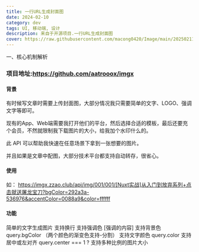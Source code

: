 ```yaml
---
title: 一行URL生成封面图
date: 2024-02-10
category: dev
tags: UI, 移动端, 设计
description: 来自于开源项目.一行URL生成封面图
cover: https://raw.githubusercontent.com/macong0420/Image/main/202502112005805.png
---
```


一、核心机制解析

### 项目地址:https://github.com/aatrooox/imgx

#### 背景
有时候写文章时需要上传封面图，大部分情况我只需要简单的文字、LOGO、强调文字等即可。

现有的App、Web端需要我打开他们的平台，然后选择合适的模板，最后还要充个会员，不然就限制我下载图片的大小，给我加个水印什么的。

此 API 可以帮助我快速在任意场景下拿到一张想要的图片。

并且如果是文章中配图，大部分技术平台都支持自动转存，很省心。

#### 使用
如： https://imgx.zzao.club/api/img/001/001/[Nuxt实战]从入门到放弃系列+点击就送屠龙宝刀?bgColor=292a3a-536976&accentColor=0088a9&color=ffffff





#### 功能
 简单的文字生成图片
 支持换行
 支持强调色 [强调的内容]
 支持背景色 query.bgColor （两个颜色的渐变色支持-分割）
 支持文字颜色 query.color
 支持居中或左对齐 query.center === 1 ?
 支持多种比例的图片大小


